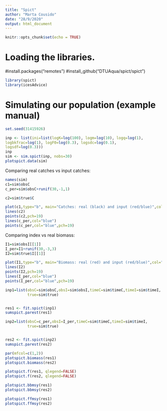 ---
title: "Spict"
author: "Marta Cousido"
date: "28/9/2020"
output: html_document
---

```{r setup, include=FALSE}
knitr::opts_chunk$set(echo = TRUE)
```


# Loading the libraries.
#install.packages("remotes")
#install_github("DTUAqua/spict/spict")
```{r}
library(spict)
library(icesAdvice)
```


# Simulating our population (example manual)


```{r}
set.seed(31415926)

inp <- list(ini=list(logK=log(100), logm=log(10), logq=log(1),
logbkfrac=log(1), logF0=log(0.3), logsdc=log(0.1),
logsdf=log(0.3)))
inp
sim <- sim.spict(inp, nobs=30)
plotspict.data(sim)
```

Comparing real catches vs input catches:


```{r}
names(sim)
c1=sim$obsC
c_per=sim$obsC+runif(30,-1,1)

c2=sim$true$C

plot(c1,type="b", main="Catches: real (black) and input (red/blue)",col="red",ylab="Catch",xlab="Time",pch=19)
lines(c2)
points(c2,pch=19)
lines(c_per,col="blue")
points(c_per,col="blue",pch=19)
```


Comparing index vs real biomass:



```{r}

I1=sim$obsI[[1]]
I_per=I1+runif(30,-3,3)
I2=sim$true$I[[1]]

plot(I1,type="b", main="Biomass: real (red) and input (red/blue)",col="red",ylab="Index",xlab="Time",pch=19)
lines(I2)
points(I2,pch=19)
lines(I_per,col="blue")
points(I_per,col="blue",pch=19)
```

```{r}

inp1=list(obsC=sim$obsC,obsI=sim$obsI,timeC=sim$timeC,timeI=sim$timeI,
          true=sim$true)


res1 <- fit.spict(inp1)
sumspict.parest(res1)
```
```{r}

inp2=list(obsC=c_per,obsI=I_per,timeC=sim$timeC,timeI=sim$timeI,
          true=sim$true)


res2 <- fit.spict(inp2)
sumspict.parest(res2)
```

```{r}
par(mfcol=c(1,2))
plotspict.biomass(res1)
plotspict.biomass(res2)

plotspict.f(res1, qlegend=FALSE)
plotspict.f(res2, qlegend=FALSE)

plotspict.bbmsy(res1)
plotspict.bbmsy(res2)

plotspict.ffmsy(res1)
plotspict.ffmsy(res2)
```
